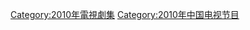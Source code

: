 {{Catnav|頁面分類|...|电视节目|电视剧|每年電視影集|2010年電視影集}}
{{Catnav|頁面分類|...|电视节目|电视剧|各國電視劇|中国电视剧|每年中國電視劇集}}

{{cat year nav
| year = 2010
| cat = 中國電視劇集 
| sortkey = 中國電視劇集
| article = 中國電視劇
| in = 
}}


[[Category:2010年電視劇集|Category:2010年電視劇集]]
[[Category:2010年中国电视节目|Category:2010年中国电视节目]]